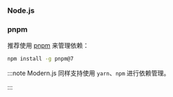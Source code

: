 ### Node.js


<NodeVersion />

### pnpm

推荐使用 [pnpm](https://pnpm.io/installation) 来管理依赖：

```bash
npm install -g pnpm@7
```

:::note
Modern.js 同样支持使用 `yarn`、`npm` 进行依赖管理。

:::
